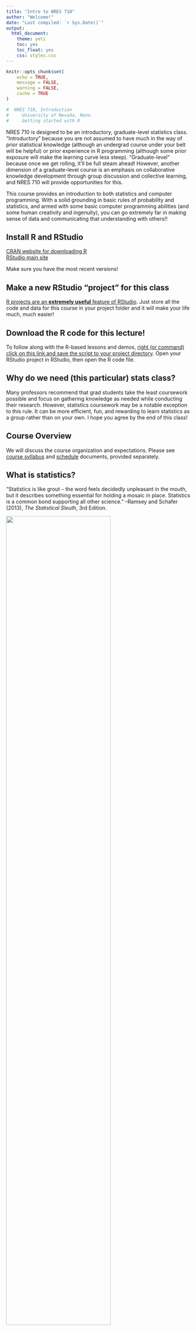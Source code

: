 ```yaml
---
title: "Intro to NRES 710"
author: "Welcome!"
date: "Last compiled: `r Sys.Date()`"
output: 
  html_document: 
    theme: yeti
    toc: yes
    toc_float: yes
    css: styles.css
---
```


```r

knitr::opts_chunk$set(
	echo = TRUE,
	message = FALSE,
	warning = FALSE,
	cache = TRUE
)
```

```r

#  NRES 710, Introduction  
#     University of Nevada, Reno
#     Getting started with R     

```

NRES 710 is designed to be an introductory, graduate-level statistics class. “Introductory” because you are not assumed to have much in the way of prior statistical knowledge (although an undergrad course under your belt will be helpful) or prior experience in R programming (although some prior exposure will make the learning curve less steep). “Graduate-level” because once we get rolling, it’ll be full steam ahead! However, another dimension of a graduate-level course is an emphasis on collaborative knowledge development through group discussion and collective learning, and NRES 710 will provide opportunities for this. 

This course provides an introduction to both statistics and computer programming. With a solid grounding in basic rules of probability and statistics, and armed with some basic computer programming abilities (and some human creativity and ingenuity), you can go extremely far in making sense of data and communicating that understanding with others!!   

## Install R and RStudio

 [CRAN website for downloading R](https://cran.r-project.org/)  
 [RStudio main site](https://www.rstudio.com/) 
 
Make sure you have the most recent versions!

## Make a new RStudio "project" for this class  

[R projects are an **extremely useful** feature of RStudio](https://support.rstudio.com/hc/en-us/articles/200526207-Using-Projects). Just store all the code and data for this course in your project folder and it will make your life much, much easier!
 
## Download the R code for this lecture!

To follow along with the R-based lessons and demos, [right (or command) click on this link and save the script to your project directory](INTRO.R). Open your RStudio project in RStudio, then open the R code file.

## Why do we need (this particular) stats class?

Many professors recommend that grad students take the least coursework possible and focus on gathering knowledge as needed while conducting their research. However, statistics coursework may be a notable exception to this rule. It can be more efficient, fun, and rewarding to learn statistics as a group rather than on your own. I hope you agree by the end of this class!

## Course Overview

We will discuss the course organization and expectations. Please see [course syllabus](syllabus.pdf) and [schedule](schedule.pdf) documents, provided separately.

## What is statistics?

“Statistics is like grout -- the word feels decidedly unpleasant in the mouth, but it describes something essential for holding a mosaic in place. Statistics is a common bond supporting all other science.” --Ramsey and Schafer (2013), *The Statistical Sleuth*, 3rd Edition. 

![](statistics1.png){width=75%}

Statistics is the process of making inference about a property of a *population* (a parameter) from a representative *sample*. The vertical line separates the stuff we can observe and measure directly (right side) and the stuff we can't observe but want to make inference about (left side).

Commonly, statistical analysis is conducted to compare parameters from multiple populations (e.g., “are the population different, on average?”), or to compare parameters estimated from a sampled data set with those of an idealized model representing an underlying hypothesis of interest (or null hypothesis).

More broadly, a common dictionary definition of statistics includes “... the collection, organization, analysis, interpretation, and presentation of data” (Oxford Dictionary, Wikipedia, etc.). Given this broader definition, statistics includes key components of data collection (via study design), data analysis, data science, scientific inference, and science communication. 

## Different Approaches to “the Scientific Method”

Scientific inquiry is furthered through using both inductive and hypothetico-deductive approaches. Both require statistics in order to test hypotheses about how nature works. The inductive approach involves a continuous and cyclical generation of hypotheses from observations; developing predictions from hypotheses; matching new observations to predictions in order to test hypotheses; and revising hypotheses as new information emerges. Ultimately, numerous tests of a hypothesis in space and time that results may result in an overall support for said hypothesis, and the hypothesis is confirmed as theory. This approach emphasizes hypothesis verification. The hypothetico-deductive approach, on the other hand, proposes multiple working hypotheses from the outset, with an emphasis on rejecting or falsifying incorrect hypotheses. An “accepted truth” is one that stands up to repeated attempts at falsification. Here is an illustration of the inductive method, taken from Gotelli and Ellison (2004):

![](gotell1.jpg){width=70%}              

And here, an illustration of the hypothetico-deductive method, taken from the same source:

![](gotell2.jpg){width=50%}                   

## Data are fundamental to science!

All of science is empirical -- that is, science relies on measurements of nature (data) for evaluating the validity of conclusions.

Statistics is fundamental to science because it allows us to better understand what our data can and can not tell us. 

What types of data are there? 

1.	Categorical -- represents qualitative (labeled) characteristics      
    a.	Nominal (> 2 categories)
    b.	Dichotomous (2 categories)  
    
2.	Quantitative
    a.	Discrete: can be counted with whole numbers (number of individuals in a population)
    b.	Continuous: not countable, but can be measured (total body length, temperature)
        
Why do we need to know about data types? We have to analyze and visualize these data types differently!

For example:

* Nominal data can be visualized with bar plots and pie charts
* Continuous data can be visualized with histograms or scatterplots

## Working with data in R: 

Let's explore some of R's built-in data sets (e.g., iris, mtcars, titanic).  We will install the 'titanic' package first.

### Notes about working in R:

R is an open-source project, and new packages are being added all the time. 

R is incredibly powerful and feature rich. You are NOT expected to memorize syntax right away, but rather just know that the answer is always a few clicks away! 'help' files in R are extremely useful, as is information about how to use R that is found in books or on the internet.

'Base R' is the default software built into R that does not including loading any additional packages. Here is a ['base R' cheat sheet](base-r.pdf); this is a great reference for most of the basic tasks you will need to perform in R.

Learn to use R scripts, and save your scripts frequently! This is the primary record of what you've done and allows you and others to reproduce your workflows.

If you have a problem, Google it! Someone has likely had the same problem as you in the past and asked for solutions online. Or, ask ChatGPT for help on how to solve your coding problem in R. When either Googling or prompting ChatGPT for help, be mindful that potential solutions presented to you may not be ideal for your problem.

### First R demo!

**NOTE:** for those wishing to follow along with the R-based demo in class, [click here](INTRO.R) for an R-script that contains all the code blocks in this web-based lecture. 

All of you should have R and RStudio installed on your computers. See the [links page](https://brianfolt.github.io/NRES_710/Links.html) for some useful references.

Starting at the most basic level, R can be used as a calculator. Try it! 

```r

# Getting started with R ----------------- 

# Use R as a calculator. Run the following code from your script (top-left panel in RStudio)
# through your Console (bottom-left panel in RStudio)

2 + 2                 # use R as a calculator
four <- 2 + 2         # define your first variable! This creates an 'object' called 'four'
four
five <- 2 + 2         # BEWARE: you can make mistakes and define misleading labels - so be careful!
three <- four + five
three

```

What about those hashtags (#) in the above code block? These are 'comments' that can be used to annotate your code so that your code is more understandable to someone reading it (you!). Comments are super helpful; use them early and often!

Use RStudio's autofill feature to avoid typos!

#### Explore R's existing datasets

```r

# R has many built in datasets 

# data()    # 'uncomment' this command and run it to explore built-in datasets
#           # code can be uncommented with CTRL SHIFT C (PC) or COMMAND SHIFT C (Mac)

```

Let's start by working with Fisher's famous iris dataset:

![](iris1.png){width=85%}

```r

#iris                 # this is a data frame -- the basic data storage type in R
head(iris)            # [add your own comment here!]
# tail(iris)

#  ?iris              # uncomment this to learn more about the iris dataset
# str(iris)


len <- iris$Petal.Length
hist(len)             # what does this do? How could you learn more about this 'hist' function?

# Q: what kind of data are petal lengths?

```

Now let's switch to the 'titanic' dataset. To get this dataset you need to install an R package!

```r

#install.packages("titanic")    # uncomment this command to install the package. you only need to install once! so comment the code after installing.
 
library(titanic)              # this 'loads' the package and needs to be done every time you run this script

data("titanic_train")
head(titanic_train)
# ?titanic_train              # uncomment and run to learn more about the data

# Q: What kind of data are those in the "Embarked" column? How might you learn more 
# Q: What kind of data are those in "Pclass?"
# Q: How might you learn more about data types for all variables?

```

We can even make our own dataset!

```r

# Make our own data -------------------

# lets pull 15 numbers from the standard normal distribution

a <- rnorm(15)
a <- rnorm(15, mean = 2, sd = 0.5)

# let's pull 15 numbers from the binomial distribution
b <- rbinom(15, size = 1, prob = 0.2) # we could "weight the coin"


# we can create categories: 
unit <- rep(c("Control", "+N", "+P", "+NP"), each = 20)


# we can even create a whole dataframe
plant.data <- data.frame(
  Obs.Id = 1:100, # 100 plants
  Treatment = rep(c("A", "B", "C", "D", "E"), each = 20), # 5 treatments
  Block = rep(1:20, times = 5), # 5 randomized blocks
  Germination = rpois(100, lambda = rep(c(1, 5, 4, 7, 1), each = 20)), # Germination status: 1 (yes), 0 (no)
  AvgHeight = rnorm(100, mean = rep(c(10, 30, 31, 25, 35, 7), each = 20)) # Final plant height
)
head(plant.data)

```


We can also import data from files stored on our computers (or even directly from the web)

```r

# import data from file ----------------------

# Don't forget to set your working directory (or just make sure you're using an Rstudio Project). 

# setwd("~/Desktop")       # uncomment and run if you want to set the desktop as your working directory.

#Read in the data. Note that the file needs to be in CSV format, the name must be in quotes, and the name must include the csv extension.

# Pleach <- read.csv("PbyTime_Bio.csv", header=T) # this won't work for you because you don't have this file. 

# Use your own file to try it out. Or, download a file by entering this link into your web browser: https://brianfolt.github.io/NRES_710/CourseSchedule.csv


```

Note: I recommend always using RStudio projects whenever you are working on any statistical analysis in R (homework exercises, class projects, analysis for your thesis chapter, etc.). This reduces the hassle of setting working directories and is a great habit to get into. By default, the project directory automatically becomes the working directory for your analysis!

## ["StatsChats"](https://guides.library.unr.edu/StatsChats)

Faculty from various departments -- Paul Hurtado (math/stats dept), Ken Nussear (geography), Perry Williams (NRES), Kevin Shoemaker (NRES) and others -- have hosted informal sessions for grad students in EECB, NRES, Geography etc (and faculty) to discuss data analysis questions. This can be a good opportunity to ask questions about statistics, find out more about what types of data and questions your peers are working with, and help others (thereby reinforcing concepts for yourself!). Keep an eye on that website linked above and if the group identifies a regular meeting time, I will relay that information to you all in class.

## Feedback

This is my first time teaching this class. It was originally developed by Dr. Kevin Shoemaker, but I am making adjustments to cater it to my understanding of statistics and the best ways that I can teach you all about it.

Given this is my first time teaching this specific material in this format, I welcome frequent and honest feedback on course topics to understand whether course topics are appropriate and/or useful. So, any feedback is welcomed -- thank you!

[--go to next lecture--](LECTURE1.html)